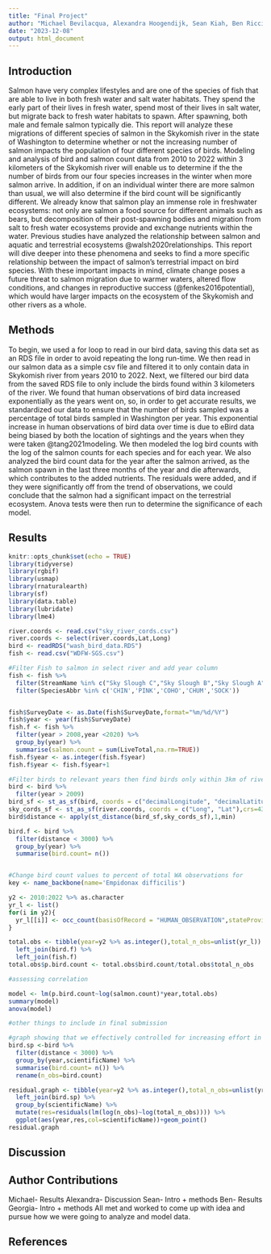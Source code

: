 ```yaml
---
title: "Final Project"
author: "Michael Bevilacqua, Alexandra Hoogendijk, Sean Kiah, Ben Riccio, Georgia Sisk"
date: "2023-12-08"
output: html_document
---
```

## Introduction

Salmon have very complex lifestyles and are one of the species of fish that are able to live in both fresh water and salt water habitats. They spend the early part of their lives in fresh water, spend most of their lives in salt water, but migrate back to fresh water habitats to spawn. After spawning, both male and female salmon typically die. This report will analyze these migrations of different species of salmon in the Skykomish river in the state of Washington to determine whether or not the increasing number of salmon impacts the population of four different species of birds. Modeling and analysis of bird and salmon count data from 2010 to 2022 within 3 kilometers of the Skykomish river will enable us to determine if the the number of birds from our four species increases in the winter when more salmon arrive. In addition, if on an individual winter there are more salmon than usual, we will also determine if the bird count will be significantly different. We already know that salmon play an immense role in freshwater ecosystems: not only are salmon  a food source for different animals such as bears, but decomposition of their post-spawning bodies and migration from salt to fresh water ecosystems provide and exchange nutrients within the water. Previous studies have analyzed the relationship between salmon and aquatic and terrestrial ecosystems @walsh2020relationships. This report will dive deeper into these phenomena and seeks to find a more specific relationship between the impact of salmon's terrestrial impact on bird species. With these important impacts in mind, climate change poses a future threat to salmon migration due to warmer waters, altered flow conditions, and changes in reproductive success (@fenkes2016potential), which would have larger impacts on the ecosystem of the Skykomish and other rivers as a whole.

## Methods

To begin, we used a for loop to read in our bird data, saving this data set as an RDS file in order to avoid repeating the long run-time. We then read in our salmon data as a simple csv file and filtered it to only contain data in Skykomish river from years 2010 to 2022. Next, we filtered our bird data from the saved RDS file to only include the birds found within 3 kilometers of the river. We found that human observations of bird data increased exponentially as the years went on, so, in order to get accurate results, we standardized our data to ensure that the number of birds sampled was a percentage of total birds sampled in Washington per year. This exponential increase in human observations of bird data over time is due to eBird data being biased by both the location of sightings and the years when they were taken @tang2021modeling. We then modeled the log bird counts with the log of the salmon counts for each species and for each year. We also analyzed the bird count data for the year after the salmon arrived, as the salmon spawn in the last three months of the year and die afterwards, which contributes to the added nutrients. The residuals were added, and if they were significantly off from the trend of observations, we could conclude that the salmon had a significant impact on the terrestrial ecosystem. Anova tests were then run to determine the significance of each model.

## Results

```r
knitr::opts_chunk$set(echo = TRUE)
library(tidyverse)
library(rgbif)
library(usmap)
library(rnaturalearth)
library(sf)
library(data.table)
library(lubridate)
library(lme4)
```
```r
river.coords <- read.csv("sky_river_cords.csv")
river.coords <- select(river.coords,Lat,Long)
bird <- readRDS("wash_bird_data.RDS")
fish <- read.csv("WDFW-SGS.csv")

#Filter Fish to salmon in select river and add year column 
fish <- fish %>% 
  filter(StreamName %in% c("Sky Slough C","Sky Slough B","Sky Slough A","Snohomish R. Cont. As Skykomish R. @ R.M. 20.51")) %>%
  filter(SpeciesAbbr %in% c('CHIN','PINK','COHO','CHUM','SOCK')) 


fish$SurveyDate <- as.Date(fish$SurveyDate,format="%m/%d/%Y")
fish$year <- year(fish$SurveyDate)
fish.f <- fish %>%
  filter(year > 2008,year <2020) %>%
  group_by(year) %>%
  summarise(salmon.count = sum(LiveTotal,na.rm=TRUE))
fish.f$year <- as.integer(fish.f$year)
fish.f$year <- fish.f$year+1

#Filter birds to relevant years then find birds only within 3km of river 
bird <- bird %>%
  filter(year > 2009)
bird_sf <- st_as_sf(bird, coords = c("decimalLongitude", "decimalLatitude"),crs=4326)
sky_cords_sf <- st_as_sf(river.coords, coords = c("Long", "Lat"),crs=4326)
bird$distance <- apply(st_distance(bird_sf,sky_cords_sf),1,min)

bird.f <- bird %>%
  filter(distance < 3000) %>%
  group_by(year) %>%
  summarise(bird.count= n())


#Change bird count values to percent of total WA observations for 
key <- name_backbone(name='Empidonax difficilis')

y2 <- 2010:2022 %>% as.character
yr_l <- list()
for(i in y2){
  yr_l[[i]] <- occ_count(basisOfRecord = "HUMAN_OBSERVATION",stateProvince="Washington",year=i,country="US",orderKey=key$orderKey)
}

total.obs <- tibble(year=y2 %>% as.integer(),total_n_obs=unlist(yr_l)) %>%
  left_join(bird.f) %>%
  left_join(fish.f)
total.obs$p.bird.count <- total.obs$bird.count/total.obs$total_n_obs

#assessing correlation 

model <- lm(p.bird.count~log(salmon.count)*year,total.obs)
summary(model)
anova(model)

#other things to include in final submission 

#graph showing that we effectively controlled for increasing effort in bird observation data 
bird.sp <-bird %>%
  filter(distance < 3000) %>%
  group_by(year,scientificName) %>%
  summarise(bird.count= n()) %>%
  rename(n_obs=bird.count)

residual.graph <- tibble(year=y2 %>% as.integer(),total_n_obs=unlist(yr_l)) %>% 
  left_join(bird.sp) %>%
  group_by(scientificName) %>% 
  mutate(res=residuals(lm(log(n_obs)~log(total_n_obs)))) %>% 
  ggplot(aes(year,res,col=scientificName))+geom_point()
residual.graph

```


## Discussion

## Author Contributions

Michael- Results
Alexandra- Discussion
Sean- Intro + methods
Ben- Results
Georgia- Intro + methods
All met and worked to come up with idea and pursue how we were going to analyze and model data.

## References